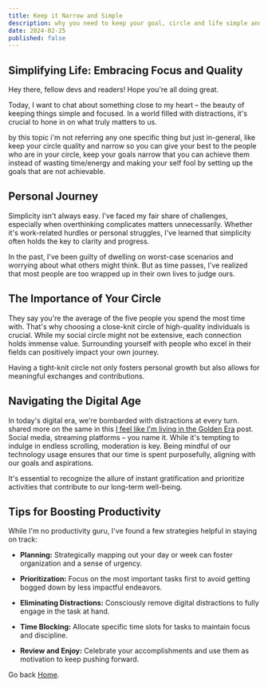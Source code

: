 ```yaml
---
title: Keep it Narrow and Simple
description: why you need to keep your goal, circle and life simple and narrow to achieve the best out of it.
date: 2024-02-25
published: false
---
```


## Simplifying Life: Embracing Focus and Quality

Hey there, fellow devs and readers! Hope you're all doing great.

Today, I want to chat about something close to my heart – the beauty of keeping things simple and focused. In a world filled with distractions, it's crucial to hone in on what truly matters to us.

by this topic i'm not referring any one specific thing but just in-general, like keep your circle quality and narrow so you can give your best to the people who are in your circle, keep your goals narrow that you can achieve them instead of wasting time/energy and making your self fool by setting up the goals that are not achievable.

## Personal Journey

Simplicity isn't always easy. I've faced my fair share of challenges, especially when overthinking complicates matters unnecessarily. Whether it's work-related hurdles or personal struggles, I've learned that simplicity often holds the key to clarity and progress.

In the past, I've been guilty of dwelling on worst-case scenarios and worrying about what others might think. But as time passes, I've realized that most people are too wrapped up in their own lives to judge ours.

## The Importance of Your Circle

They say you're the average of the five people you spend the most time with. That's why choosing a close-knit circle of high-quality individuals is crucial. While my social circle might not be extensive, each connection holds immense value. Surrounding yourself with people who excel in their fields can positively impact your own journey.

Having a tight-knit circle not only fosters personal growth but also allows for meaningful exchanges and contributions.

## Navigating the Digital Age

In today's digital era, we're bombarded with distractions at every turn. shared more on the same in this [I feel like I'm living in the Golden Era](/blog/living-in-golden-era) post. Social media, streaming platforms – you name it. While it's tempting to indulge in endless scrolling, moderation is key. Being mindful of our technology usage ensures that our time is spent purposefully, aligning with our goals and aspirations.

It's essential to recognize the allure of instant gratification and prioritize activities that contribute to our long-term well-being.

## Tips for Boosting Productivity

While I'm no productivity guru, I've found a few strategies helpful in staying on track:

- **Planning:** Strategically mapping out your day or week can foster organization and a sense of urgency.

- **Prioritization:** Focus on the most important tasks first to avoid getting bogged down by less impactful endeavors.

- **Eliminating Distractions:** Consciously remove digital distractions to fully engage in the task at hand.

- **Time Blocking:** Allocate specific time slots for tasks to maintain focus and discipline.

- **Review and Enjoy:** Celebrate your accomplishments and use them as motivation to keep pushing forward.

Go back [Home](/).
